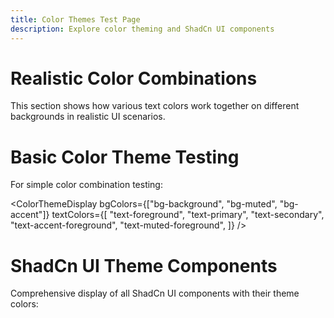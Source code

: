 ```yaml
---
title: Color Themes Test Page
description: Explore color theming and ShadCn UI components
---
```


# Realistic Color Combinations

This section shows how various text colors work together on different backgrounds in realistic UI scenarios.

<ThemeColorCombinations />

# Basic Color Theme Testing

For simple color combination testing:

<ColorThemeDisplay
  bgColors={["bg-background", "bg-muted", "bg-accent"]}
  textColors={[
    "text-foreground",
    "text-primary",
    "text-secondary",
    "text-accent-foreground",
    "text-muted-foreground",
  ]}
/>

# ShadCn UI Theme Components

Comprehensive display of all ShadCn UI components with their theme colors:

<ShadCnThemeDisplay />